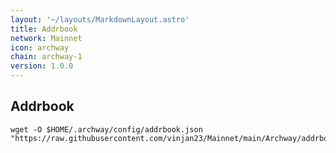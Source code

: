 ```yaml
---
layout: '~/layouts/MarkdownLayout.astro'
title: Addrbook
network: Mainnet
icon: archway
chain: archway-1
version: 1.0.0 
---
```

## Addrbook

```
wget -O $HOME/.archway/config/addrbook.json "https://raw.githubusercontent.com/vinjan23/Mainnet/main/Archway/addrbook.json"
```

